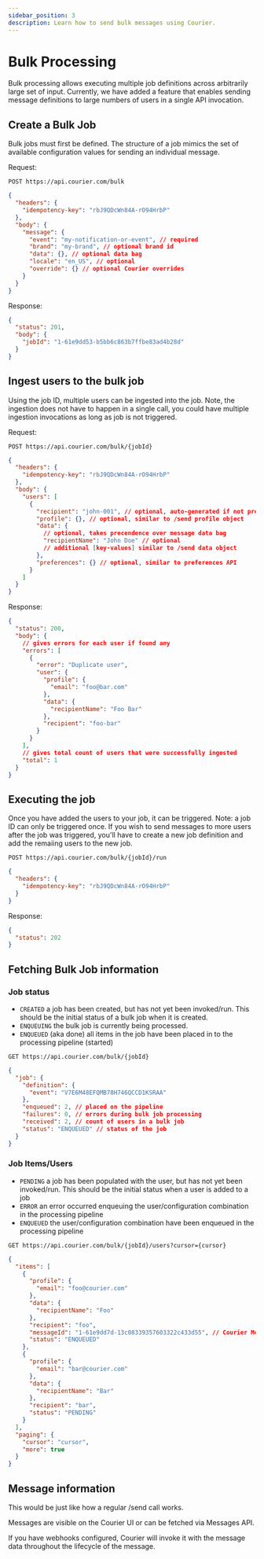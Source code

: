 ```yaml
---
sidebar_position: 3
description: Learn how to send bulk messages using Courier.
---
```


# Bulk Processing

Bulk processing allows executing multiple job definitions across arbitrarily large set of input.
Currently, we have added a feature that enables sending message definitions to large numbers of users in a single API invocation.

## Create a Bulk Job

Bulk jobs must first be defined. The structure of a job mimics the set of available configuration values for sending an individual message.

Request:

`POST https://api.courier.com/bulk`

```json
{
  "headers": {
    "idempotency-key": "rbJ9QDcWn84A-rO94HrbP"
  },
  "body": {
    "message": {
      "event": "my-notification-or-event", // required
      "brand": "my-brand", // optional brand id
      "data": {}, // optional data bag
      "locale": "en_US", // optional
      "override": {} // optional Courier overrides
    }
  }
}
```

Response:

```json
{
  "status": 201,
  "body": {
    "jobId": "1-61e9dd53-b5bb6c863b7ffbe83ad4b28d"
  }
}
```

## Ingest users to the bulk job

Using the job ID, multiple users can be ingested into the job.
Note, the ingestion does not have to happen in a single call, you could have multiple ingestion invocations as long as job is not triggered.

Request:

`POST https://api.courier.com/bulk/{jobId}`

```json
{
  "headers": {
    "idempotency-key": "rbJ9QDcWn84A-rO94HrbP"
  },
  "body": {
    "users": [
      {
        "recipient": "john-001", // optional, auto-generated if not present
        "profile": {}, // optional, similar to /send profile object
        "data": {
          // optional, takes precendence over message data bag
          "recipientName": "John Doe" // optional
          // additional [key-values] similar to /send data object
        },
        "preferences": {} // optional, similar to preferences API
      }
    ]
  }
}
```

Response:

```json
{
  "status": 200,
  "body": {
    // gives errors for each user if found any
    "errors": [
      {
        "error": "Duplicate user",
        "user": {
          "profile": {
            "email": "foo@bar.com"
          },
          "data": {
            "recipientName": "Foo Bar"
          },
          "recipient": "foo-bar"
        }
      }
    ],
    // gives total count of users that were successfully ingested
    "total": 1
  }
}
```

## Executing the job

Once you have added the users to your job, it can be triggered.
Note: a job ID can only be triggered once. If you wish to send messages to more users after the job was triggered,
you'll have to create a new job definition and add the remaiing users to the new job.

`POST https://api.courier.com/bulk/{jobId}/run`

```json
{
  "headers": {
    "idempotency-key": "rbJ9QDcWn84A-rO94HrbP"
  }
}
```

Response:

```json
{
  "status": 202
}
```

## Fetching Bulk Job information

### Job status

- `CREATED` a job has been created, but has not yet been invoked/run. This should be the initial status of a bulk job when it is created.
- `ENQUEUING` the bulk job is currently being processed.
- `ENQUEUED` (aka done) all items in the job have been placed in to the processing pipeline (started)

`GET https://api.courier.com/bulk/{jobId}`

```json
{
  "job": {
    "definition": {
      "event": "V7E6M48EFQMB78H746QCCD1KSRAA"
    },
    "enqueued": 2, // placed on the pipeline
    "failures": 0, // errors during bulk job processing
    "received": 2, // count of users in a bulk job
    "status": "ENQUEUED" // status of the job
  }
}
```

### Job Items/Users

- `PENDING` a job has been populated with the user, but has not yet been invoked/run. This should be the initial status when a user is added to a job
- `ERROR` an error occurred enqueuing the user/configuration combination in the processing pipeline
- `ENQUEUED` the user/configuration combination have been enqueued in the processing pipeline

`GET https://api.courier.com/bulk/{jobId}/users?cursor={cursor}`

```json
{
  "items": [
    {
      "profile": {
        "email": "foo@courier.com"
      },
      "data": {
        "recipientName": "Foo"
      },
      "recipient": "foo",
      "messageId": "1-61e9dd7d-13c08339357603322c433d55", // Courier Message ID
      "status": "ENQUEUED"
    },
    {
      "profile": {
        "email": "bar@courier.com"
      },
      "data": {
        "recipientName": "Bar"
      },
      "recipient": "bar",
      "status": "PENDING"
    }
  ],
  "paging": {
    "cursor": "cursor",
    "more": true
  }
}
```

## Message information

This would be just like how a regular /send call works.

Messages are visible on the Courier UI or can be fetched via Messages API.

If you have webhooks configured, Courier will invoke it with the message data throughout the lifecycle of the message.
